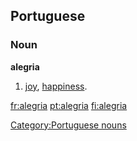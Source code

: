 {{see|alegría}}

==Portuguese==
===Noun===
'''alegria''' {{f}}
# [[joy]], [[happiness]].

[[Category:Portuguese nouns]]

[[fr:alegria]]
[[pt:alegria]]
[[fi:alegria]]